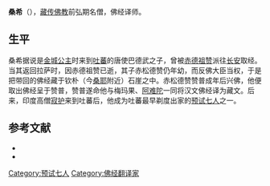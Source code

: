 '''桑希'''（{{bo|z=སང་ཤི་|w=sang shi}}），[[藏传佛教|藏传佛教]]前弘期名僧，佛经译师。

==生平==
桑希据说是[[金城公主|金城公主]]时来到[[吐蕃|吐蕃]]的唐使巴德武之子，曾被[[赤德祖赞|赤德祖赞]]派往[[长安|长安]]取经。当其返回拉萨时，因赤德祖赞已逝，其子赤松德赞仍年幼，而反佛大臣当权，于是把带回的佛经藏于钦朴（今[[桑耶|桑耶]]附近）石崖之中。赤松德赞赞普成年后兴佛，他便取出佛经呈于赞普，赞普遂命他与梅玛果、[[阿难陀|阿难陀]]一同将汉文佛经译为藏文。后来，印度高僧[[寂护|寂护]]来到吐蕃后，他成为吐蕃最早剃度出家的[[预试七人|预试七人]]之一。

== 参考文献 ==
{{Refbegin}}
* {{cite book|title=《中国藏传佛教名僧录》|publisher=甘肃民族出版社|author=唐景福}}
* {{cite book|title=《佛教大辞典》|editor=[[任继愈|任继愈]]|publisher=江苏古籍出版社|year=2002}}
{{Refend}}

[[Category:预试七人|Category:预试七人]]
[[Category:佛经翻译家|Category:佛经翻译家]]